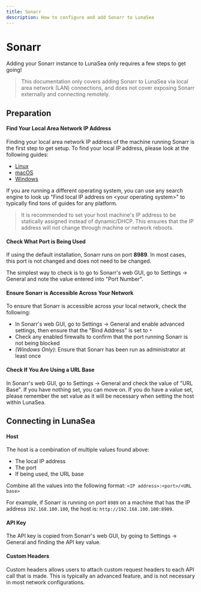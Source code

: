 ```yaml
---
title: Sonarr
description: How to configure and add Sonarr to LunaSea
---
```


# Sonarr

Adding your Sonarr instance to LunaSea only requires a few steps to get going!

> This documentation only covers adding Sonarr to LunaSea via local area network (LAN) connections, and does not cover exposing Sonarr externally and connecting remotely.

## Preparation

#### Find Your Local Area Network IP Address

Finding your local area network IP address of the machine running Sonarr is the first step to get setup. To find your local IP address, please look at the following guides:

- [Linux](https://ubuntuhandbook.org/index.php/2020/07/find-ip-address-ubuntu-20-04/)
- [macOS](https://osxdaily.com/2010/11/21/find-ip-address-mac/)
- [Windows](https://support.microsoft.com/en-us/windows/find-your-ip-address-in-windows-f21a9bbc-c582-55cd-35e0-73431160a1b9)

If you are running a different operating system, you can use any search engine to look up "Find local IP address on \<your operating system\>" to typically find tons of guides for any platform.

> It is recommended to set your host machine's IP address to be statically assigned instead of dynamic/DHCP. This ensures that the IP address will not change through machine or network reboots.

#### Check What Port is Being Used

If using the default installation, Sonarr runs on port **8989**. In most cases, this port is not changed and does not need to be changed.

The simplest way to check is to go to Sonarr's web GUI, go to Settings -> General and note the value entered into "Port Number".

#### Ensure Sonarr is Accessible Across Your Network

To ensure that Sonarr is accessible across your local network, check the following:

- In Sonarr's web GUI, go to Settings -> General and enable advanced settings, then ensure that the "Bind Address" is set to `*`
- Check any enabled firewalls to confirm that the port running Sonarr is not being blocked
- _(Windows Only)_: Ensure that Sonarr has been run as administrator at least once

#### Check If You Are Using a URL Base

In Sonarr's web GUI, go to Settings -> General and check the value of "URL Base". If you have nothing set, you can move on. If you do have a value set, please remember the set value as it will be necessary when setting the host within LunaSea.

## Connecting in LunaSea

#### Host

The host is a combination of multiple values found above:

- The local IP address
- The port
- If being used, the URL base

Combine all the values into the following format: `<IP address>:<port>/<URL base>`

For example, if Sonarr is running on port `8989` on a machine that has the IP address `192.168.100.100`, the host is: `http://192.168.100.100:8989`.

#### API Key

The API key is copied from Sonarr's web GUI, by going to Settings -> General and finding the API key value.

#### Custom Headers

Custom headers allows users to attach custom request headers to each API call that is made. This is typically an advanced feature, and is not necessary in most network configurations.
